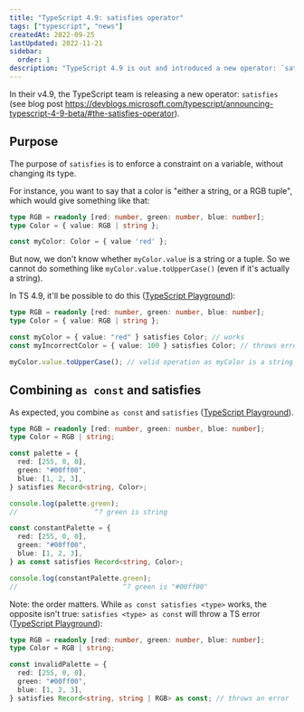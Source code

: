```yaml
---
title: "TypeScript 4.9: satisfies operator"
tags: ["typescript", "news"]
createdAt: 2022-09-25
lastUpdated: 2022-11-21
sidebar:
  order: 1
description: "TypeScript 4.9 is out and introduced a new operator: `satisfies`, let’s see how we can use it"
---
```


In their v4.9, the TypeScript team is releasing a new operator: `satisfies` (see blog post https://devblogs.microsoft.com/typescript/announcing-typescript-4-9-beta/#the-satisfies-operator).

## Purpose

The purpose of `satisfies` is to enforce a constraint on a variable, without changing its type.

For instance, you want to say that a color is "either a string, or a RGB tuple", which would give something like that:

```ts
type RGB = readonly [red: number, green: number, blue: number];
type Color = { value: RGB | string };

const myColor: Color = { value 'red' };
```

But now, we don't know whether `myColor.value` is a string or a tuple. So we cannot do something like `myColor.value.toUpperCase()` (even if it's actually a string).

In TS 4.9, it'll be possible to do this ([TypeScript Playground](https://www.typescriptlang.org/play?ts=4.9.0-dev.20220921#code/C4TwDgpgBASg4gISgXigJwgQwCYHsB2ANiFANobYBcU+ArgLYBGEaANFAOYYT7V1Mt2jQrQh8GzNAF0A3AChQkKAGFchXGhRQA3lABumEWNiIoAHygBnYGgCW+DlAC+8uQGMC1qPRCr1m1F0DI2oAcgpQ5ytMYFtLADNbCEsVNQ0ZKAB6TKgAdw0Aa0t3T2BvEABJfA80DDdgPw0tIMNRagBGAAZOqMsYuMTk1P8M7KhgAAs0XFyUlmm0OTkfRrQAOmDRNeBcAFUwSDRlTEsIAAoASlGc4NtsKFxD-oIoE-LVqDjXqxt7DiA)):

```ts
type RGB = readonly [red: number, green: number, blue: number];
type Color = { value: RGB | string };

const myColor = { value: "red" } satisfies Color; // works
const myIncorrectColor = { value: 100 } satisfies Color; // throws error

myColor.value.toUpperCase(); // valid operation as myColor is a string
```

## Combining `as const` and satisfies

As expected, you combine `as const` and `satisfies` ([TypeScript Playground](https://www.typescriptlang.org/play?ts=4.9.0-dev.20220921#code/C4TwDgpgBASg4gISgXigJwgQwCYHsB2ANiFANobYBcU+ArgLYBGEaANFAOYYT7V1Mt2jQrQh8GzNAF0A3AChQkKAGFchXGhSxEUAD5QAzsDQBLfB3lyAxgSNQwmQhGDBoqAN5yo39BCpkAJgBWIPYABnCpVi8fLggeagAiAGIwsIAzdLTE6J8oYVFqUgBGVgDWAGYouQBfQ0xgEwN0kwgDWAgbNGwAHiNTc3ZVdTQAPksbfAM1CAA6dQ4ACgcnFzm4ngBKeQB6HbyDw7yAPQB+OQvJuyvgTHxgAAVHZ1ctTzyKIuDQqAjf6ryG14UBSaUy2VyPgKYjIpXKVWidUw7Ru9UazVa7RgnQ0vX6Zg4QzUGnGl1sM3muCWNzuj2ea1mQO2cj2RzZ7O8ZzkQA)).

```ts
type RGB = readonly [red: number, green: number, blue: number];
type Color = RGB | string;

const palette = {
  red: [255, 0, 0],
  green: "#00ff00",
  blue: [1, 2, 3],
} satisfies Record<string, Color>;

console.log(palette.green);
//                   ^? green is string

const constantPalette = {
  red: [255, 0, 0],
  green: "#00ff00",
  blue: [1, 2, 3],
} as const satisfies Record<string, Color>;

console.log(constantPalette.green);
//                          ^? green is "#00ff00"
```

Note: the order matters. While `as const satisfies <type>` works, the opposite isn't true: `satisfies <type> as const` will throw a TS error ([TypeScript Playground](https://www.typescriptlang.org/play?ts=4.9.0-dev.20220921#code/C4TwDgpgBASg4gISgXigJwgQwCYHsB2ANiFANobYBcU+ArgLYBGEaANFAOYYT7V1Mt2jQrQh8GzNAF0A3AChQkKAGFchXGhSxEUAD5QAzsDQBLfB3lyAxgSNQzAN0yET2AArOIwYNFQBvOSgg9AgqMgAmAFZI9gAGOKlWQOCuCB5qACIAYljYgDM83Iyk4KhhUWpSAEZWcNYAZkS5AF9DTGATAzyTCANYCBs0bAAeI1NzdjGzDj1tBAA+KEw+m3wjGSgAek2oYAALNFwAdz7MfCgWQ7QgA)):

```ts
type RGB = readonly [red: number, green: number, blue: number];
type Color = RGB | string;

const invalidPalette = {
  red: [255, 0, 0],
  green: "#00ff00",
  blue: [1, 2, 3],
} satisfies Record<string, string | RGB> as const; // throws an error
```
